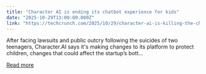 ```yaml
---
title: "Character AI is ending its chatbot experience for kids"
date: "2025-10-29T13:00:00.000Z"
link: "https://techcrunch.com/2025/10/29/character-ai-is-killing-the-chatbot-experience-for-minors/"
---
```


After facing lawsuits and public outcry following the suicides of two teenagers, Character.AI says it's making changes to its platform to protect children, changes that could affect the startup’s bott...

[Read more](https://techcrunch.com/2025/10/29/character-ai-is-killing-the-chatbot-experience-for-minors/)
